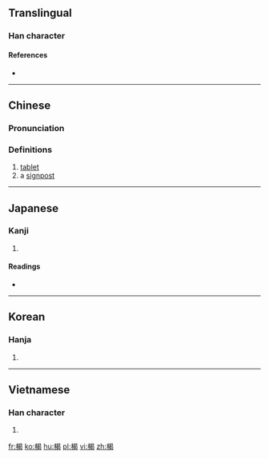 ==Translingual==

===Han character===
{{Han char|rn=75|rad=木|as=09|sn=13|four=46927|canj=DAPV|ids=⿰木曷}}

====References====
* {{Han ref|kx=0541.040|dkj=15169|dj=0928.130|hdz=21249.060|uh=696C|ud=26988|bh=DDDA|bd=56794}}

----

==Chinese==
{{zh-forms}}

===Pronunciation===
{{zh-pron
|m=jié
|c=kit3
|mc=y
|oc=y
|ma=
|cat=n
}}

===Definitions===
# [[tablet]]
# a [[signpost]]

----

==Japanese==

===Kanji===
{{ja-kanji|grade=|rs=木09}}

# {{defn|lang=ja|sort=木09}}

====Readings====
* {{ja-readings|on=[[けつ]] (ketsu), [[げち]] (gechi)|kun=[[たてふだ]] (tatefuda)}}

----

==Korean==

===Hanja===
{{ko-hanja|hangeul=갈|eumhun=|rv=gal|mr=kal|y=kal}}

# {{defn|lang=ko|sort=木09}}

----

==Vietnamese==

===Han character===
{{vi-hantu|[[yết]], [[kiệt]]|rs=木09}}

# {{defn|lang=vi|sort=木09}}

[[fr:楬]]
[[ko:楬]]
[[hu:楬]]
[[pl:楬]]
[[vi:楬]]
[[zh:楬]]